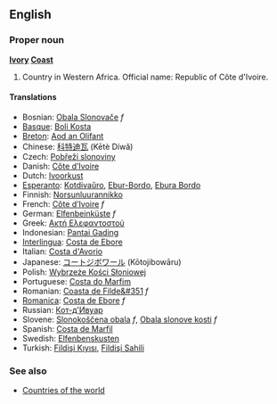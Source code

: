 ==English==
===Proper noun===
{{wikipedia}}
'''[[Ivory]] [[Coast]]'''

# Country in Western Africa. Official name: Republic of Côte d'Ivoire.

====Translations====
*Bosnian: [[Obala Slonovače]] ''f''
*[[Basque]]: [[Boli Kosta]]
*[[Breton]]: [[Aod an Olifant]]
*Chinese: [[科特迪瓦]] (Kētè Díwǎ)
*Czech: [[Pobřeží slonoviny]]
*Danish: [[Côte d’Ivoire]]
*Dutch: [[Ivoorkust]]
*[[Esperanto]]: [[Kotdivaŭro]], [[Ebur-Bordo]], [[Ebura Bordo]]
*Finnish: [[Norsunluurannikko]]
*French: [[Côte d’Ivoire]] ''f''
*German: [[Elfenbeinküste]] ''f''
*Greek: [[Ακτή Ελεφαντοστού]]
*Indonesian: [[Pantai Gading]]
*[[Interlingua]]: [[Costa de Ebore]]
*Italian: [[Costa d'Avorio]]
*Japanese: [[コートジボワール]] (Kōtojibowāru)
*Polish: [[Wybrzeże Kości Słoniowej]]
*Portuguese: [[Costa do Marfim]]
*Romanian: [[Coasta de Filde&#351]] ''f''
*[[Romanica]]: [[Costa de Ebore]] ''f''
*Russian: [[Кот-д'Ивуар]]
*Slovene: [[Slonokoščena obala]] ''f'', [[Obala slonove kosti]] ''f''
*Spanish: [[Costa de Marfil]]
*Swedish: [[Elfenbenskusten]]
*Turkish: [[Fildişi Kıyısı]], [[Fildişi Sahili]]

===See also===
* [[Countries of the world]]